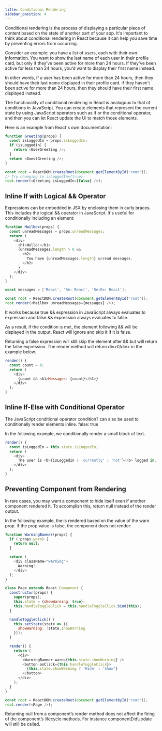 ```yaml
---
title: Conditional Rendering
sidebar_position: 4
---
```


Conditional rendering is the process of displaying a particular piece of content based on the state of another part of your app. It's important to think about conditional rendering in React because it can help you save time by preventing errors from occurring.

Consider an example: you have a list of users, each with their own information. You want to show the last name of each user in their profile card, but only if they've been active for more than 24 hours. If they've been active for less than 24 hours, you'd want to display their first name instead.

In other words, if a user has been active for more than 24 hours, then they should have their last name displayed in their profile card. If they haven't been active for more than 24 hours, then they should have their first name displayed instead.

The functionality of conditional rendering in React is analogous to that of conditions in JavaScript. You can create elements that represent the current state by using JavaScript operators such as if or the conditional operator, and then you can let React update the UI to match those elements.


Here is an example from React's own documentation: 

```js
function Greeting(props) {
  const isLoggedIn = props.isLoggedIn;
  if (isLoggedIn) {
    return <UserGreeting />;
  }
  return <GuestGreeting />;
}

const root = ReactDOM.createRoot(document.getElementById('root')); 
// Try changing to isLoggedIn={true}:
root.render(<Greeting isLoggedIn={false} />);

```


## Inline If with Logical && Operator

Expressions can be embedded in JSX by enclosing them in curly braces. This includes the logical && operator in JavaScript. It's useful for conditionally including an element:

```js
function Mailbox(props) {
  const unreadMessages = props.unreadMessages;
  return (
    <div>
      <h1>Hello!</h1>
      {unreadMessages.length > 0 &&
        <h2>
          You have {unreadMessages.length} unread messages.
        </h2>
      }
    </div>
  );
}

const messages = ['React', 'Re: React', 'Re:Re: React'];

const root = ReactDOM.createRoot(document.getElementById('root')); 
root.render(<Mailbox unreadMessages={messages} />);
```



It works because true && expression in JavaScript always evaluates to expression and false && expression always evaluates to false.

As a result, if the condition is met, the element following && will be displayed in the output. React will ignore and skip it if it is false.

Returning a false expression will still skip the element after && but will return the false expression. The render method will return div>0/div> in the example below.  

```js
render() {
  const count = 0;
  return (
    <div>
      {count && <h1>Messages: {count}</h1>}
    </div>
  );
}
```


## Inline If-Else with Conditional Operator

The JavaScript conditional operator condition? can also be used to conditionally render elements inline. false: true

In the following example, we conditionally render a small block of text.

```js
render() {
  const isLoggedIn = this.state.isLoggedIn;
  return (
    <div>
      The user is <b>{isLoggedIn ? 'currently' : 'not'}</b> logged in.
    </div>
  );
}
```


## Preventing Component from Rendering    


In rare cases, you may want a component to hide itself even if another component rendered it. To accomplish this, return null instead of the render output.

In the following example, the <WarningBanner /> is rendered based on the value of the warn prop. If the prop value is false, the component does not render:

```js
function WarningBanner(props) {
  if (!props.warn) {
    return null;
  }

  return (
    <div className="warning">
      Warning!
    </div>
  );
}

class Page extends React.Component {
  constructor(props) {
    super(props);
    this.state = {showWarning: true};
    this.handleToggleClick = this.handleToggleClick.bind(this);
  }

  handleToggleClick() {
    this.setState(state => ({
      showWarning: !state.showWarning
    }));
  }

  render() {
    return (
      <div>
        <WarningBanner warn={this.state.showWarning} />
        <button onClick={this.handleToggleClick}>
          {this.state.showWarning ? 'Hide' : 'Show'}
        </button>
      </div>
    );
  }
}

const root = ReactDOM.createRoot(document.getElementById('root')); 
root.render(<Page />);
```

Returning null from a component’s render method does not affect the firing of the component’s lifecycle methods. For instance componentDidUpdate will still be called.